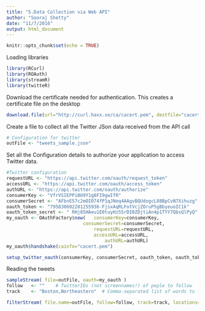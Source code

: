 ```yaml
---
title: "5.Data Collection via Web API"
author: "Sooraj Shetty"
date: "11/7/2016"
output: html_document
---
```


```r
knitr::opts_chunk$set(echo = TRUE)
```

Loading libraries
```r
library(RCurl)
library(ROAuth)
library(streamR)
library(twitteR)
```

Download the certificate needed for authentication. This creates a certificate file on the desktop
```r
download.file(url="http://curl.haxx.se/ca/cacert.pem", destfile="cacert.pem")                                   
```

Create a file to collect all the Twitter JSon data received from the API call
```r
# Configuration for twitter
outFile <- "tweets_sample.json"
```

Set all the Configuration details to authorize your application to access Twitter data.
```r
#Twitter configuration
requestURL <- "https://api.twitter.com/oauth/request_token"
accessURL <- "https://api.twitter.com/oauth/access_token"
authURL <- "https://api.twitter.com/oauth/authorize"
consumerKey <- "VfrVSIEPPiBU9Y1g8FI9gwIfR"
consumerSecret <- "AFbnE57c2mOIO74fP1qJNeq4AAgvBQUdogcL88BpCvN7Xihuzg"
oauth_token <- "795830602201255936-FjsxAqRLFotVcjZOruP5gBbyeuoIC1k"
oauth_token_secret <- "	RHj85HAeu1E0tuyHzS5rDI0ZDjtiAn4p1TYY7QbsQlPyQ"
my_oauth <- OAuthFactory$new(   consumerKey=consumerKey,
                            consumerSecret=consumerSecret, 
                                requestURL=requestURL,
                                accessURL=accessURL,
                                    authURL=authURL)    
my_oauth$handshake(cainfo="cacert.pem")

setup_twitter_oauth(consumerKey, consumerSecret, oauth_token, oauth_token_secret)
```

Reading the tweets
```r
sampleStream( file=outFile, oauth=my_oauth )
follow   <- ""    # TwitterIDs (not screennames!) of peple to follow
track    <- "Boston,Northeastern"  # Comma-separated list of words to filter for

filterStream( file.name=outFile, follow=follow, track=track, locations=location, oauth=my_oauth, timeout=10800)
```
